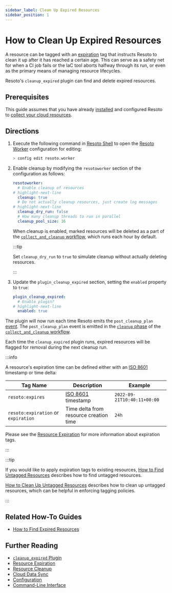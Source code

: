 ```yaml
---
sidebar_label: Clean Up Expired Resources
sidebar_position: 1
---
```


# How to Clean Up Expired Resources

A resource can be tagged with an [expiration](../../concepts/resource-management/expiration.mdx) tag that instructs Resoto to clean it up after it has reached a certain age. This can serve as a safety net for when a CI job fails or the IaC tool aborts halfway through its run, or even as the primary means of managing resource lifecycles.

Resoto's `cleanup_expired` plugin can find and delete expired resources.

## Prerequisites

This guide assumes that you have already [installed](../../getting-started/install-resoto/index.mdx) and configured Resoto to [collect your cloud resources](../../getting-started/configure-resoto/index.mdx).

## Directions

1. Execute the following command in [Resoto Shell](../../reference/components/shell.mdx) to open the [Resoto Worker](../../reference/components/worker.mdx) configuration for editing:

   ```bash
   > config edit resoto.worker
   ```

2. Enable cleanup by modifying the `resotoworker` section of the configuration as follows:

   ```yaml
   resotoworker:
     # Enable cleanup of resources
   # highlight-next-line
     cleanup: true
     # Do not actually cleanup resources, just create log messages
   # highlight-next-line
     cleanup_dry_run: false
     # How many cleanup threads to run in parallel
     cleanup_pool_size: 16
   ```

   When cleanup is enabled, marked resources will be deleted as a part of the [`collect_and_cleanup` workflow](../../reference/workflows/index.mdx#collect_and_cleanup-workflow), which runs each hour by default.

   :::tip

   Set `cleanup_dry_run` to `true` to simulate cleanup without actually deleting resources.

   :::

3. Update the `plugin_cleanup_expired` section, setting the `enabled` property to `true`:

   ```yaml title="cleanup_expired plugin configuration"
   plugin_cleanup_expired:
     # Enable plugin?
   # highlight-next-line
     enabled: true
   ```

The plugin will now run each time Resoto emits the `post_cleanup_plan` [event](../../reference/events/index.mdx). The `post_cleanup_plan` event is emitted in the [`cleanup` phase](../../reference/workflows/index.mdx#cleanup) of the [`collect_and_cleanup` workflow](../../reference/workflows/index.mdx#collect_and_cleanup-workflow).

Each time the `cleanup_expired` plugin runs, expired resources will be flagged for removal during the next cleanup run.

:::info

A resource's expiration time can be defined either with an [ISO 8601](https://iso.org/iso-8601-date-and-time-format.html) timestamp or time delta:

| Tag Name                            | Description                                                              | Example                     |
| ----------------------------------- | ------------------------------------------------------------------------ | --------------------------- |
| `resoto:expires`                    | [ISO 8601](https://iso.org/iso-8601-date-and-time-format.html) timestamp | `2022-09-21T10:40:11+00:00` |
| `resoto:expiration` or `expiration` | Time delta from resource creation time                                   | `24h`                       |

Please see the [Resource Expiration](../../concepts/resource-management/expiration.mdx) for more information about expiration tags.

:::

:::tip

If you would like to apply expiration tags to existing resources, [How to Find Untagged Resources](../search/find-untagged-resources.mdx) describes how to find untagged resources.

[How to Clean Up Untagged Resources](./clean-up-untagged-resources.mdx) describes how to clean up untagged resources, which can be helpful in enforcing tagging policies.

:::

## Related How-To Guides

- [How to Find Expired Resources](../search/find-expired-resources.mdx)

## Further Reading

- [`cleanup_expired` Plugin](../../reference/components/plugins/cleanup_expired.mdx)
- [Resource Expiration](../../concepts/resource-management/expiration.mdx)
- [Resource Cleanup](../../concepts/resource-management/cleanup.mdx)
- [Cloud Data Sync](../../concepts/cloud-data-sync/index.mdx)
- [Configuration](../../reference/configuration/index.mdx)
- [Command-Line Interface](../../reference/cli/index.mdx)
